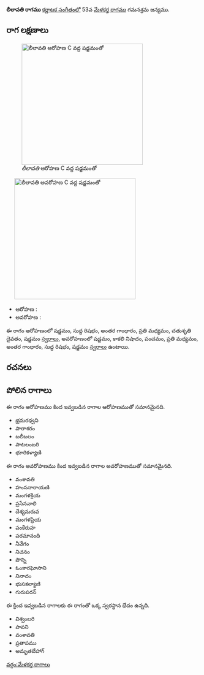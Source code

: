 {{Infobox ragam
	| name          	= లీలావతి
	| synonym	    	= 
	| mela          	= 
	| chakra        	= 
	| janaka        	= 
	| type          	= ఔడవ-షడవ
	| arohanam      	= {{svaraC|S|R1|G3|M2|D2|S'}} 
	| avarohanam    	= {{svaraC|S'|N3|P|M2|G3|R1|S}}
	| jeeva         	=
	| chhaya        	=
	| nyasa         	=
	| vishesha      	= 
	| equivalent  		= 
}}
{{కర్ణాటక సంగీత రాగాలు}}
'''లీలావతి రాగము''' [[కర్ణాటక సంగీతం]]లో 53వ [[మేళకర్త రాగము]] గమనశ్రమ జన్యము. 


==రాగ లక్షణాలు==
[[Image:lilavati_ar_kb2wiki.png|thumb|right|316px|''లీలావతి'' ఆరోహణ C వద్ద షడ్జమంతో]]
	[[Image:lilavati_av_kb2wiki.png|thumb|right|316px|''లీలావతి'' అవరోహణ C వద్ద షడ్జమంతో]]

* ఆరోహణ : {{svaraC|S|R1|G3|M2|D2|S'}} 
* అవరోహణ : {{svaraC|S'|N3|P|M2|G3|R1|S}}

ఈ రాగం ఆరోహణంలో షడ్జమం, సుద్ద  రిషభం, అంతర గాంధారం, ప్రతి మధ్యమం, చతుశృతి దైవతం, షడ్జమం [[స్వరాలు]], అవరోహణంలో షడ్జమం, కాకలి  నిషాదం, పంచమం, ప్రతి మధ్యమం, అంతర గాంధారం, సుద్ద  రిషభం, షడ్జమం [[స్వరాలు]] ఉంటాయి.

==రచనలు==



==పోలిన రాగాలు==
ఈ రాగం ఆరోహణము కింద ఇవ్వబడిన రాగాల ఆరోహణముతో సమానమైనది.
* భ్రమరధ్వని
*  పారాశరం
* బలీబలం
* పాటలంబరి
* భూరికళ్యాణి

ఈ రాగం అవరోహణము కింద ఇవ్వబడిన రాగాల అవరోహణముతో సమానమైనది.
* వంశావతి
* హంసనారాయణి
* మంగళక్రియ
* ప్రసేనవాలి
* దేశ్యమరువ
* మంగళప్రియ
* పంకేరుహ
* పరమానంది
* నీవేగం
* నిచనం
* పొన్ని
* ఓంకారఘోసాని
* నినాదం
* భుసకల్యాణి
* గురుపరన్

ఈ క్రింద ఇవ్వబడిన రాగాలకు ఈ రాగంతో ఒక్క స్వరస్థాన భేదం ఉన్నది.
* విశ్వంబరి
* పావని
* వంశావతి
* ప్రతాపము
* అమృతబేహాగ్



[[వర్గం:మేళకర్త రాగాలు]]